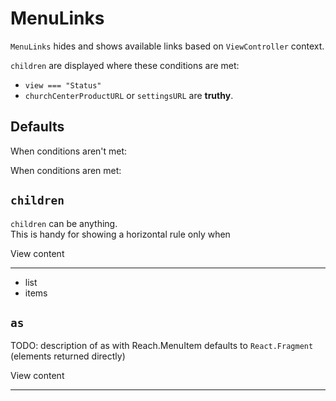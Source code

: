 
<Meta title="Church Center|Publishing Status/MenuLinks" />

# MenuLinks

`MenuLinks` hides and shows available links based on `ViewController` context.

`children` are displayed where these conditions are met:

- `view === "Status"`
- `churchCenterProductURL` or `settingsURL` are **truthy**.

## Defaults

When conditions aren't met:

<Preview>
  <Story name="hidden">
    <PublishingStatus.ViewController>
      <PublishingStatus.MenuLinks>
        <PublishingStatus.SettingsLink />
      </PublishingStatus.MenuLinks>
    </PublishingStatus.ViewController>
  </Story>
</Preview>

When conditions aren met:

<Preview>
  <Story name="shown">
    <PublishingStatus.ViewController
      churchCenterIsEnabled
      productIsPublished
      userIsOrgAdmin
      settingsURL="#"
    >
      <PublishingStatus.MenuLinks>
        <PublishingStatus.SettingsLink />
      </PublishingStatus.MenuLinks>
    </PublishingStatus.ViewController>
  </Story>
</Preview>

## `children`

`children` can be anything.  
This is handy for showing a horizontal rule only when

<Preview>
  <Story name="children">
    <PublishingStatus.ViewController
      churchCenterIsEnabled
      productIsPublished
      userIsOrgAdmin
      settingsURL="#"
    >
      View content
      <PublishingStatus.MenuLinks>
        <hr />
        <ul>
          <li>list</li>
          <li>items</li>
        </ul>
      </PublishingStatus.MenuLinks>
    </PublishingStatus.ViewController>
  </Story>
</Preview>

## `as`

TODO: description of as with Reach.MenuItem
defaults to `React.Fragment` (elements returned directly)

<Preview>
  <Story name="as">
    <Reach.Menu>
      <PublishingStatus.ViewController
        churchCenterIsEnabled
        productIsPublished
        userIsOrgAdmin
        settingsURL="#"
      >
        View content
        <PublishingStatus.MenuLinks>
          <hr />
          <PublishingStatus.SettingsLink as={Reach.MenuItem} />
          <PublishingStatus.SettingsLink as={Reach.MenuItem} />
        </PublishingStatus.MenuLinks>
      </PublishingStatus.ViewController>
    </Reach.Menu>
  </Story>
</Preview>
